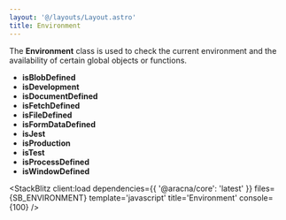```yaml
---
layout: '@/layouts/Layout.astro'
title: Environment
---
```



The **Environment** class is used to check the current environment and the availability of certain global objects or functions.

- **isBlobDefined**
- **isDevelopment**
- **isDocumentDefined**
- **isFetchDefined**
- **isFileDefined**
- **isFormDataDefined**
- **isJest**
- **isProduction**
- **isTest**
- **isProcessDefined**
- **isWindowDefined**

<StackBlitz
  client:load
  dependencies={{ '@aracna/core': 'latest' }}
  files={SB_ENVIRONMENT}
  template='javascript'
  title='Environment'
  console={100}
/>
